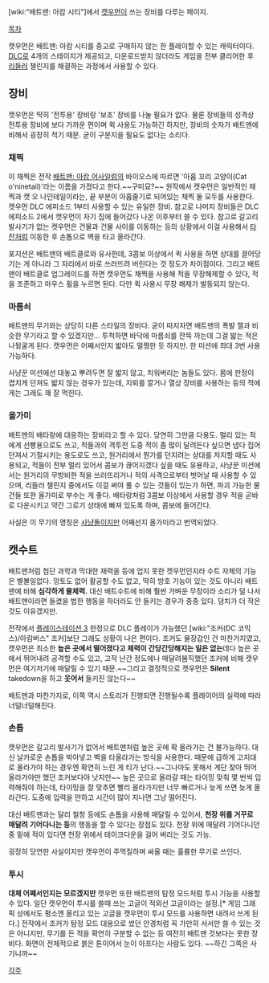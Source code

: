 [wiki:"배트맨: 아캄 시티"]에서 [[캣우먼]]이 쓰는 장비를 다루는 페이지.

[[목차]]

캣우먼은 배트맨: 아캄 시티를 중고로 구매하지 않는 한 플레이할 수 있는 캐릭터이다. [[DLC]]로 4개의 스테이지가 제공되고, 다운로드받지 않더라도 게임을 전부 클리어한 후 [[리들러]] 챌린지를 해결하는 과정에서 사용할 수 있다.

== 장비 ==
캣우먼은 딱히 '전투용' 장비랑 '보조' 장비를 나눌 필요가 없다. 물론 장비들의 성격상 전투용 장비에 보다 가까운 편이며 퀵 사용도 가능하긴 하지만, 장비의 숫자가 배트맨에 비해서 굉장히 적기 때문. 굳이 구분지을 필요도 없다는 소리다.

=== 채찍 ===
이 채찍은 전작 [[배트맨: 아캄 어사일럼]]의 바이오스에 따르면 '아홉 꼬리 고양이(Cat o'ninetail)'라는 이름을 가졌다고 한다.~~구미묘?~~ 원작에서 캣우먼은 일반적인 채찍과 캣 오 나인테일이라는, 끝 부분이 아홉줄기로 되어있는 채찍 둘 모두를 사용한다. 캣우먼 DLC 에피소드 1부터 사용할 수 있는 유일한 장비. 참고로 나머지 장비들은 DLC 에피소드 2에서 캣우먼이 자기 집에 들어갔다 나온 이후부터 쓸 수 있다. 참고로 갈고리 발사기가 없는 캣우먼은 건물과 건물 사이를 이동하는 등의 상황에서 이걸 사용해서 [[타잔]]처럼 이동한 후 손톱으로 벽을 타고 올라간다.

포지션은 배트맨의 배트클로와 유사한데, 3콤보 이상에서 퀵 사용을 하면 상대를 끌어당기는 게 아니라 그 자리에서 바로 쓰러뜨려 버린다는 것 정도가 차이점이다. 그리고 배트맨이 배트클로 업그레이드를 하면 캣우먼도 채찍을 사용해 적을 무장해제할 수 있다, 적을 조준하고 마우스 휠을 누르면 된다. 다만 퀵 사용시 무장 해제가 발동되지 않는다.

=== 마름쇠 ===
배트맨의 무기와는 상당히 다른 스타일의 장비다. 굳이 따지자면 배트맨의 폭발 젤과 비슷한 무기라고 할 수 있겠지만... 투척하면 바닥에 마름쇠를 잔뜩 까는데 그걸 밟는 적은 나뒹굴게 된다. 캣우먼은 어째서인지 밟아도 멀쩡한 듯 하지만. 한 미션에 최대 3번 사용 가능하다.

사냥꾼 미션에선 대놓고 뿌려두면 잘 밟지 않고, 치워버리는 놈들도 있다. 몸에 판정이 겹치게 던져도 밟지 않는 경우가 있는데, 지뢰를 깔거나 열상 장비를 사용하는 등의 적에게는 그래도 꽤 잘 먹힌다.
=== 올가미 ===
배트맨의 배타랑에 대응하는 장비라고 할 수 있다. 당연히 그만큼 다용도. 멀리 있는 적에게 선빵용으로도 쓰고, 적들과의 격투전 도중 적이 좀 많이 달려든다 싶으면 냅다 집어던져서 기절시키는 용도로도 쓰고, 원거리에서 뭔가를 던지려는 상대를 저지할 때도 사용되고, 적들이 전부 멀리 있어서 콤보가 끊어지겠다 싶을 때도 유용하고, 사냥꾼 미션에서는 원거리의 무방비한 적을 쓰러뜨리거나 적의 사격으로부터 벗어날 때 사용할 수 있으며, 리들러 챌린지 중에서도 이걸 써야 풀 수 있는 것들이 있는가 하면, 파괴 가능한 물건들 또한 올가미로 부수는 게 좋다. 배타랑처럼 3콤보 이상에서 사용할 경우 적을 곧바로 다운시키고 약간 그로기 상태에 빠져 있도록 하며, 콤보에 들어간다.

사실은 이 무기의 명칭은 [[사냥돌]]이지만 어째선지 올가미라고 번역되었다. 

== 캣수트 ==
배트맨처럼 첨단 과학과 막대한 재력을 등에 업지 못한 캣우먼인지라 수트 자체의 기능은 별볼일없다. 망토도 없어 활공할 수도 없고, 딱히 방호 기능이 있는 것도 아니라 배트맨에 비해 '''심각하게 물체력.''' 대신 배트수트에 비해 훨씬 가벼운 무장이라 소리가 덜 나서 배트맨이라면 들켰을 법한 행동을 하더라도 안 들키는 경우가 종종 있다. 덩치가 더 작은 것도 이유겠지만. 

전작에서 [[플레이스테이션 3]] 한정으로 DLC 플레이가 가능했던 [wiki:"조커(DC 코믹스)/아캄버스" 조커]보단 그래도 상황이 나은 편이다. 조커도 물장갑인 건 마찬가지였고, 캣우먼은 최소한 '''높은 곳에서 떨어졌다고 체력이 간당간당해지는 일은 없는'''데다 높은 곳에서 뛰어내려 공격할 수도 있고, 고작 난간 정도에나 매달려봄직했던 조커에 비해 캣우먼은 여기저기에 매달릴 수 있기 때문.~~그리고 결정적으로 캣우먼은 '''Silent''' takedown을 하고 '''웃어서''' 들키진 않는다~~ 

배트맨과 마찬가지로, 이쪽 역시 스토리가 진행되면 진행될수록 플레이어의 실력에 따라 너덜너덜해진다.

=== 손톱 ===
캣우먼은 갈고리 발사기가 없어서 배트맨처럼 높은 곳에 확 올라가는 건 불가능하다. 대신 날카로운 손톱을 박아넣고 벽을 타올라가는 방식을 사용한다. 때문에 급하게 고지대로 올라가야 하는 경우엔 확연히 느린 게 티가 난다.~~그나마도 못해서 계단 찾아 뛰어 올라가야만 했던 조커보다야 낫지만~~ 높은 곳으로 올라갈 때는 타이밍 맞춰 몇 번씩 입력해줘야 하는데, 타이밍을 잘 맞추면 빨리 올라가지만 너무 빠르거나 늦게 쓰면 늦게 올라간다. 도중에 입력을 안하고 시간이 많이 지나면 그냥 떨어진다.

대신 배트맨과는 달리 철창 등에도 손톱을 사용해 매달릴 수 있어서, '''천장 위를 거꾸로 매달려 기어다니는 등'''의 행동을 할 수 있다는 장점도 있다. 천장 위에 매달려 기어다니던 중 밑에 적이 있다면 천장 위에서 테이크다운을 걸어 버리는 것도 가능.

굉장히 당연한 사실이지만 캣우먼이 주먹질하며 싸울 때는 훌륭한 무기로 쓰인다.

=== 투시 ===
'''대체 어째서인지는 모르겠지만''' 캣우먼 또한 배트맨의 탐정 모드처럼 투시 기능을 사용할 수 있다. 일단 캣우먼이 투시를 쓸때 쓰는 고글이 적외선 고글이라는 설정.[* 게임 그래픽 상에서도 평소엔 올리고 있는 고글을 캣우먼이 투시 모드를 사용하면 내려서 쓰게 된다.] 전작에서 조커가 탐정 모드 대용으로 썼던 안경처럼 꼭 가만히 서서만 쓸 수 있는 것은 아니지만, 무기를 든 적을 확연히 구분할 수 없는 등 여전히 배트맨 것보다는 못한 장비다. 화면이 전체적으로 붉은 톤이어서 눈이 아프다는 사람도 있다. ~~하긴 그쪽은 사기니까~~

[[각주]]
